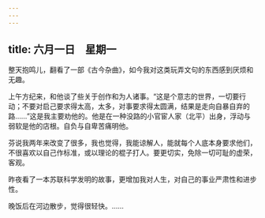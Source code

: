 ```yaml
---
---
---
```

title: 六月一日　星期一
---




整天抱鸣儿，翻看了一部《古今杂曲》，如今我对这类玩弄文句的东西感到厌烦和无趣。

上午方纪来，和他谈了些关于创作和为人诸事。“这是个意志的世界，一切要行动；不要对启己要求得太高，太多，对事要求得太圆满，结果是走向自暴自弃的路……”这是我主要劝他的。他是在一种没路的小官宦人家（北平）出身，浮动与弱软是他的店根。自负与自卑苦痛明他。

芬说我两年来改变了很多，我也觉得，我能谅解人，能就每个人底本身要求他们，不很喜欢以自己作标准，或以理论的棍子打人。要更切实，免除一切可耻的虚荣，客观。

昨夜看了一本苏联科学发明的故事，更增加我对人生，对自己的事业严肃性和进步性。

晚饭后在河边散步，觉得很轻快。……